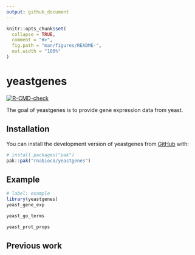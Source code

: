```yaml
---
output: github_document
---
```


<!-- README.md is generated from README.Rmd. Please edit that file -->

```r
knitr::opts_chunk$set(
  collapse = TRUE,
  comment = "#>",
  fig.path = "man/figures/README-",
  out.width = "100%"
)
```

# yeastgenes

<!-- badges: start -->
[![R-CMD-check](https://github.com/rnabioco/yeastgenes/actions/workflows/R-CMD-check.yaml/badge.svghttps://github.com/rnabioco/yeastgenes/actions/workflows/R-CMD-check.yaml/badge.svghttps://github.com/rnabioco/yeastgenes/actions/workflows/R-CMD-check.yaml/badge.svg)](https://github.com/rnabioco/yeastgenes/actions/workflows/R-CMD-check.yaml)
<!-- badges: end -->

The goal of yeastgenes is to provide gene expression data from yeast.

## Installation

You can install the development version of yeastgenes from [GitHub](https://github.com/) with:

``` r
# install.packages("pak")
pak::pak("rnabioco/yeastgenes")
```

## Example

```r
# label: example
library(yeastgenes)
yeast_gene_exp

yeast_go_terms

yeast_prot_props
```

## Previous work

